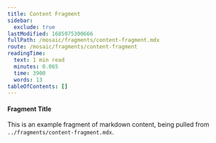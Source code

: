 ```yaml
---
title: Content Fragment
sidebar:
  exclude: true
lastModified: 1685975300666
fullPath: /mosaic/fragments/content-fragment.mdx
route: /mosaic/fragments/content-fragment
readingTime:
  text: 1 min read
  minutes: 0.065
  time: 3900
  words: 13
tableOfContents: []
---
```

#### Fragment Title

This is an example fragment of markdown content, being pulled from `../fragments/content-fragment.mdx`.
